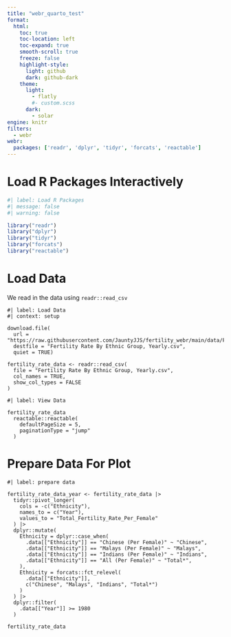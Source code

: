 ---
title: "webr_quarto_test"
format:
  html:
    toc: true
    toc-location: left
    toc-expand: true
    smooth-scroll: true
    freeze: false
    highlight-style:
      light: github
      dark: github-dark
    theme:
      light:
        - flatly
        #- custom.scss
      dark:
        - solar
engine: knitr
filters:
  - webr
webr:
  packages: ['readr', 'dplyr', 'tidyr', 'forcats', 'reactable']
---

# Load R Packages Interactively

```{r}
#| label: Load R Packages
#| message: false
#| warning: false

library("readr")
library("dplyr")
library("tidyr")
library("forcats")
library("reactable")
```

# Load Data

We read in the data using `readr::read_csv`

```{webr-r}
#| label: Load Data
#| context: setup

download.file(
  url = "https://raw.githubusercontent.com/JauntyJJS/fertility_webr/main/data/Fertility%20Rate%20By%20Ethnic%20Group%2C%20Yearly.csv",
  destfile = "Fertility Rate By Ethnic Group, Yearly.csv",
  quiet = TRUE)

fertility_rate_data <- readr::read_csv(
  file = "Fertility Rate By Ethnic Group, Yearly.csv",
  col_names = TRUE,
  show_col_types = FALSE
)

```


```{webr-r}
#| label: View Data

fertility_rate_data
  reactable::reactable(
    defaultPageSize = 5,
    paginationType = "jump"
  )
```

# Prepare Data For Plot

```{webr-r}
#| label: prepare data

fertility_rate_data_year <- fertility_rate_data |> 
  tidyr::pivot_longer(
    cols = -c("Ethnicity"),
    names_to = c("Year"),
    values_to = "Total_Fertility_Rate_Per_Female"
  ) |> 
  dplyr::mutate(
    Ethnicity = dplyr::case_when(
      .data[["Ethnicity"]] == "Chinese (Per Female)" ~ "Chinese",
      .data[["Ethnicity"]] == "Malays (Per Female)" ~ "Malays",
      .data[["Ethnicity"]] == "Indians (Per Female)" ~ "Indians",
      .data[["Ethnicity"]] == "All (Per Female)" ~ "Total*",
    ),
    Ethnicity = forcats::fct_relevel(
      .data[["Ethnicity"]],
      c("Chinese", "Malays", "Indians", "Total*")
    )
  ) |> 
  dplyr::filter(
    .data[["Year"]] >= 1980
  )

fertility_rate_data
```
